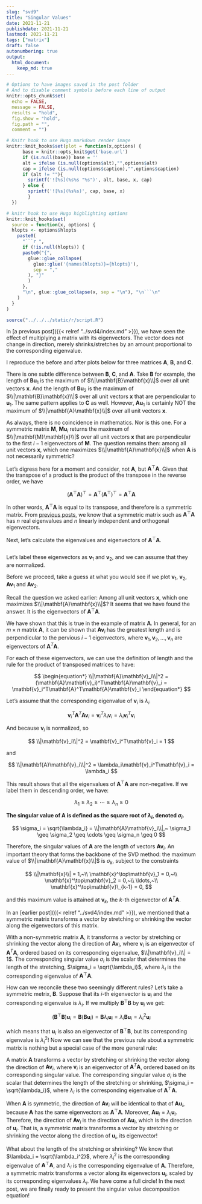 ```yaml
---
slug: "svd9"
title: "Singular Values"
date: 2021-11-21
publishdate: 2021-11-21
lastmod: 2021-11-21
tags: ["matrix"]
draft: false
autonumbering: true
output:
  html_document:
    keep_md: true
---
```


```r
# Options to have images saved in the post folder
# And to disable comment symbols before each line of output
knitr::opts_chunk$set(
  echo = FALSE,
  message = FALSE,
  results = "hold",
  fig.show = "hold",
  fig.path = "",
  comment = "")

# Knitr hook to use Hugo markdown render image
knitr::knit_hooks$set(plot = function(x,options) {
      base = knitr::opts_knit$get('base.url')
      if (is.null(base)) base = ''
      alt = ifelse (is.null(options$alt),"",options$alt)
      cap = ifelse (is.null(options$caption),"",options$caption)
      if (alt != ""){
        sprintf('![%s](%s%s "%s")', alt, base, x, cap)
      } else {
        sprintf('![%s](%s%s)', cap, base, x)  
        }
  })

# knitr hook to use Hugo highlighting options
knitr::knit_hooks$set(
  source = function(x, options) {
  hlopts <- options$hlopts
    paste0(
      "```r ",
      if (!is.null(hlopts)) {
      paste0("{",
        glue::glue_collapse(
          glue::glue('{names(hlopts)}={hlopts}'),
          sep = ","
        ), "}"
        )
      },
      "\n", glue::glue_collapse(x, sep = "\n"), "\n```\n"
    )
  }
)
```

```r
source("../../../static/r/script.R")
```

In [a previous post]({{< relref "../svd4/index.md" >}}),
we have seen the effect of multiplying a matrix with its eigenvectors.
The vector does not change in direction,
merely shrinks/stretches by an amount proportional to the corresponding
eigenvalue.

I reproduce the before and after plots below for three matrices
$\mathbf{A}$, $\mathbf{B}$, and $\mathbf{C}$.

<!-- Insert a 3x2 figure. -->

There is one subtle difference between
$\mathbf{B}$, $\mathbf{C}$, and $\mathbf{A}$.
Take $\mathbf{B}$ for example,
the length of $\mathbf{B}\mathbf{u}_1$ is the maximum of
$\\|\mathbf{B}\mathbf{x}\\|$ over all unit vectors $\mathbf{x}$.
And the length of $\mathbf{B}\mathbf{u}_2$ is the maximum of
$\\|\mathbf{B}\mathbf{x}\\|$ over all unit vectors $\mathbf{x}$
that are perpendicular to $\mathbf{u}_1$.
The same pattern applies to $\mathbf{C}$ as well.
However, $\mathbf{A}\mathbf{u}_1$ is certainly NOT the maximum of
$\\|\mathbf{A}\mathbf{x}\\|$ over all unit vectors $\mathbf{x}$.

As always, there is no coincidence in mathematics.
Nor is this one.
For a symmetric matrix $\mathbf{M}$,
$\mathbf{M}\mathbf{u}_i$ returns the maximum of
$\\|\mathbf{M}\mathbf{x}\\|$ over all unit vectors $\mathbf{x}$
that are perpendicular to the first $i - 1$ eigenvectors of $\mathbf{M}$.
The question remains then:
among all unit vectors $\mathbf{x}$,
which one maximizes $\\|\mathbf{A}\mathbf{x}\\|$
when $\mathbf{A}$ is not necessarily symmetric?

Let's digress here for a moment and consider, not $\mathbf{A}$,
but $\mathbf{A}^\top\mathbf{A}$.
Given that the transpose of a product is the product of the transpose
in the reverse order, we have

$$
\begin{equation*}
  (\mathbf{A}^\top\mathbf{A})^\top =
  \mathbf{A}^\top(\mathbf{A}^\top)^\top =
  \mathbf{A}^\top\mathbf{A}
\end{equation*}
$$ 

In other words, $\mathbf{A}^\top\mathbf{A}$ is equal to its transpose,
and therefore is a symmetric matrix.
From [previous posts](),
we know that a symmetric matrix such as $\mathbf{A}^\top\mathbf{A}$
has $n$ real eigenvalues 
and $n$ linearly independent and orthogonal eigenvectors.

Next, let's calculate the eigenvalues and eigenvectors of $\mathbf{A}^\top\mathbf{A}$.

```r
```

Let's label these eigenvectors as
$\mathbf{v}_1$ and $\mathbf{v}_2$, 
and we can assume that they are normalized.

Before we proceed, take a guess at
what you would see if we plot $\mathbf{v}_1$, $\mathbf{v}_2$,
$\mathbf{A}\mathbf{v}_1$ and $\mathbf{A}\mathbf{v}_2$.

<!-- Insert a 3x1 figure here, with 1) unit circle, v1, v2, 2) ATAx, v1, v2 -->
<!-- and 3) Av1, Av2 -->

Recall the question we asked earlier:
Among all unit vectors $\mathbf{x}$,
which one maximizes $\\|\mathbf{A}\mathbf{x}\\|$?
It seems that we have found the answer.
It is the eigenvectors of $\mathbf{A}^\top\mathbf{A}$.

We have shown that this is true in the example of matrix $\mathbf{A}$.
In general, for an $m \times n$ matrix $\mathbf{A}$,
it can be shown that $\mathbf{A}\mathbf{v}_i$ has the greatest length
and is perpendicular to the pervious $i - 1$ eigenvectors,
where $\mathbf{v}_1, \mathbf{v}_2, \ldots, \mathbf{v}_n$
are eigenvectors of $\mathbf{A}^T\mathbf{A}$.

For each of these eigenvectors,
we can use the definition of length 
and the rule for the product of transposed matrices to have: 

$$
\begin{equation*}
  \\|\mathbf{A}\mathbf{v}_i\\|^2 =
  (\mathbf{A}\mathbf{v}_i)^T\mathbf{A}\mathbf{v}_i = 
  \mathbf{v}_i^T\mathbf{A}^T\mathbf{A}\mathbf{v}_i
\end{equation*}
$$ 

Let's assume that the corresponding eigenvalue of $\mathbf{v}_i$ is $\lambda_i$

$$
\mathbf{v}_i^T\mathbf{A}^T\mathbf{A}\mathbf{v}_i = \mathbf{v}_i^T\lambda_i\mathbf{v}_i = 
\lambda_i\mathbf{v}_i^T\mathbf{v}_i
$$ 

And because $\mathbf{v}_i$ is normalized, so 

$$
\\|\mathbf{v}_i\\|^2 = \mathbf{v}_i^T\mathbf{v}_i = 1
$$ 

and 

$$
\\|\mathbf{A}\mathbf{v}_i\\|^2 =
\lambda_i\mathbf{v}_i^T\mathbf{v}_i = \lambda_i
$$ 

This result shows that all the eigenvalues of $\mathbf{A}^\top\mathbf{A}$ 
are non-negative. 
If we label them in descending order, we have:

$$
\lambda_1 \geq \lambda_2 \geq \cdots \geq \lambda_n \geq 0
$$ 

**The singular value of $\mathbf{A}$ is defined as the square root of $\lambda_i$, 
denoted $\sigma_i$.**

$$
\sigma_i = \sqrt{\lambda_i} = \\|\mathbf{A}\mathbf{v}_i\\|,~
\sigma_1 \geq \sigma_2 \geq \cdots \geq \sigma_n \geq 0
$$ 

Therefore, the singular values of $\mathbf{A}$ are the length of vectors $\mathbf{A}\mathbf{v}_i$.
An important theory that forms the backbone of the SVD method: 
the maximum value of $\\|\mathbf{A}\mathbf{x}\\|$ is $\sigma_k$,
subject to the constraints 

$$
  \\|\mathbf{x}\\| = 1,~\\
  \mathbf{x}^\top\mathbf{v}_1 = 0,~\\
  \mathbf{x}^\top\mathbf{v}_2 = 0,~\\
  \ldots,~\\
  \mathbf{x}^\top\mathbf{v}\_{k-1} = 0,
$$ 

and this maximum value is attained at $\mathbf{v}_k$,
the $k$-th eigenvector of $\mathbf{A}^T\mathbf{A}$.

In an [earlier post]({{< relref "../svd4/index.md" >}}),
we mentioned that
a symmetric matrix transforms a vector 
by stretching or shrinking the vector along the eigenvectors of this matrix.

With a non-symmetric matrix $\mathbf{A}$,
it transforms a vector by stretching or shrinking the vector
along the direction of $\mathbf{A}\mathbf{v}_i$,
where $\mathbf{v}_i$ is an eigenvector of $\mathbf{A}^T\mathbf{A}$,
ordered based on its corresponding eigenvalue, 
$\\|\mathbf{v}_i\\| = 1$.
The corresponding singular value $\sigma_i$ is the scalar 
that determines the length of the stretching,
$\sigma_i = \sqrt{\lambda_i}$,
where $\lambda_i$ is the corresponding eigenvalue of
$\mathbf{A}^\top\mathbf{A}$.


How can we reconcile these two seemingly different rules?
Let's take a symmetric metrix, $\mathbf{B}$.
Suppose that its $i$-th eigenvector is $\mathbf{u}_i$
and the corresponding eigenvalue is $\lambda_i$.
If we multiply $\mathbf{B}^\top\mathbf{B}$ by $\mathbf{u}_i$ we get:

$$
\begin{equation*}
  \left(\mathbf{B}^\top\mathbf{B}\right)\mathbf{u}_i =
  \mathbf{B}\left(\mathbf{B}\mathbf{u}_i\right) =
  \mathbf{B}\lambda_i\mathbf{u}_i =
  \lambda_i\mathbf{B}\mathbf{u}_i =
  \lambda_i^2\mathbf{u}_i
\end{equation*}
$$

which means that $\mathbf{u}_i$ is also an eigenvector of
$\mathbf{B}^\top\mathbf{B}$,
but its corresponding eigenvalue is $\lambda_i^2$!
Now we can see that the previous rule about a symmetric matrix
is nothing but a special case of the more general rule:

A matrix $\mathbf{A}$ transforms a vector by stretching or shrinking the vector
along the direction of $\mathbf{A}\mathbf{v}_i$,
where $\mathbf{v}_i$ is an eigenvector of $\mathbf{A}^T\mathbf{A}$,
ordered based on its corresponding singular value.
The corresponding singular value $\sigma_i$ is the scalar 
that determines the length of the stretching or shrinking,
$\sigma_i = \sqrt{\lambda_i}$,
where $\lambda_i$ is the corresponding eigenvalue of
$\mathbf{A}^\top\mathbf{A}$.

When $\mathbf{A}$ is symmetric,
the direction of $\mathbf{A}\mathbf{v}_i$ will be identical
to that of $\mathbf{A}\mathbf{u}_i$,
because $\mathbf{A}$ has the same eigenvectors as $\mathbf{A}^\top\mathbf{A}$.
Moreover, $\mathbf{A}\mathbf{u}_i = \lambda_i\mathbf{u}_i$.
Therefore, the direction of $\mathbf{A}\mathbf{v}_i$
is the direction of $\mathbf{A}\mathbf{u}_i$,
which is the direction of $\mathbf{u}_i$.
That is, a symmetric matrix transforms a vector by stretching or shrinking
the vector along the direction of $\mathbf{u}_i$,
its eigenvector!

What about the length of the stretching or shrinking?
We know that $\lambda_i = \sqrt{\lambda_i^2}$,
where $\lambda_i^2$ is the corresponding eigenvalue of
$\mathbf{A}^\top\mathbf{A}$,
and $\lambda_i$ is the corresponding eigenvalue of $\mathbf{A}$.
Therefore, a symmetric matrix transforms a vector
along its eigenvectors $\mathbf{u}_i$,
scaled by its corresponding eigenvalues $\lambda_i$.
We have come a full circle!
In the next post,
we are finally ready to present the singular value decomposition equation!
